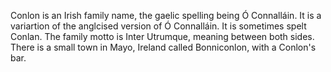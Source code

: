 {{Move to Wiktionary}}

Conlon is an Irish family name, the gaelic spelling being Ó Connalláin. It is a variartion of the anglcised version of Ó Connalláin. It is sometimes spelt Conlan.
The family motto is Inter Utrumque, meaning between both sides.
There is a small town in Mayo, Ireland called Bonniconlon, with a Conlon's bar.